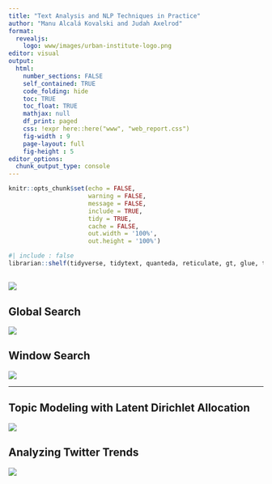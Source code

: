 ```yaml
---
title: "Text Analysis and NLP Techniques in Practice"
author: "Manu Alcalá Kovalski and Judah Axelrod"
format: 
  revealjs:
    logo: www/images/urban-institute-logo.png
editor: visual
output:
  html:
    number_sections: FALSE
    self_contained: TRUE
    code_folding: hide
    toc: TRUE
    toc_float: TRUE
    mathjax: null
    df_print: paged    
    css: !expr here::here("www", "web_report.css") 
    fig-width : 9
    page-layout: full
    fig-height : 5
editor_options:
  chunk_output_type: console
---
```


```r
knitr::opts_chunk$set(echo = FALSE,
                      warning = FALSE,
                      message = FALSE,
                      include = TRUE,
                      tidy = TRUE,
                      cache = FALSE,
                      out.width = '100%',
                      out.height = '100%')
```

```r
#| include : false
librarian::shelf(tidyverse, tidytext, quanteda, reticulate, gt, glue, topicmodels, dotenv, rtweet, readxl, reshape2)


```


![](images/communities-dictionary.png)
---


## Global Search

![](images/communities-frequency-global-eap.png)

## Window Search

![](images/communities-frequency-window-eap.png)

---

## Topic Modeling with Latent Dirichlet Allocation

![](images/ap-top-terms.png)

## Analyzing Twitter Trends
![](images/frequency-hotd.png)
